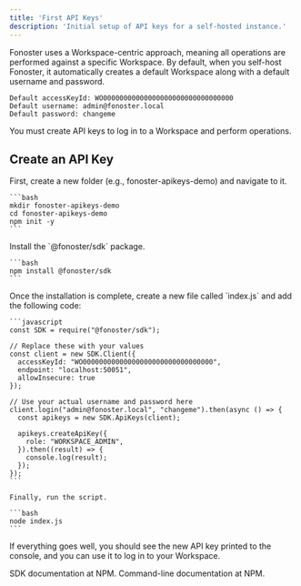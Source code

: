 ```yaml
---
title: 'First API Keys'
description: 'Initial setup of API keys for a self-hosted instance.'
---
```


Fonoster uses a Workspace-centric approach, meaning all operations are performed against a specific Workspace. By default, when you self-host Fonoster, it automatically creates a default Workspace along with a default username and password.

```text
Default accessKeyId: WO00000000000000000000000000000000
Default username: admin@fonoster.local
Default password: changeme
```

You must create API keys to log in to a Workspace and perform operations.

## Create an API Key

<Steps>
  <Step title="Prepare the environment">
    First, create a new folder (e.g., fonoster-apikeys-demo) and navigate to it.

    ```bash
    mkdir fonoster-apikeys-demo
    cd fonoster-apikeys-demo
    npm init -y
    ```
  </Step>

  <Step title="Install the SDK">
    Install the `@fonoster/sdk` package.

    ```bash
    npm install @fonoster/sdk
    ```
  </Step>

  <Step title="Create the script">
    Once the installation is complete, create a new file called `index.js` and add the following code:

    ```javascript
    const SDK = require("@fonoster/sdk");

    // Replace these with your values
    const client = new SDK.Client({ 
      accessKeyId: "WO00000000000000000000000000000000",
      endpoint: "localhost:50051",
      allowInsecure: true
    });

    // Use your actual username and password here
    client.login("admin@fonoster.local", "changeme").then(async () => {
      const apikeys = new SDK.ApiKeys(client);

      apikeys.createApiKey({
        role: "WORKSPACE_ADMIN",
      }).then((result) => {
        console.log(result);
      });
    });
    ```

    Finally, run the script.

    ```bash
    node index.js
    ```
  </Step>
</Steps>

If everything goes well, you should see the new API key printed to the console, and you can use it to log in to your Workspace.

<CardGroup cols={2}>
  <Card title="SDK" icon="code" href="https://www.npmjs.com/package/@fonoster/sdk">
    SDK documentation at NPM.
  </Card>

  <Card title="Command-Line" icon="square-terminal" href="https://www.npmjs.com/package/@fonoster/ctl">
    Command-line documentation at NPM.
  </Card>
</CardGroup>